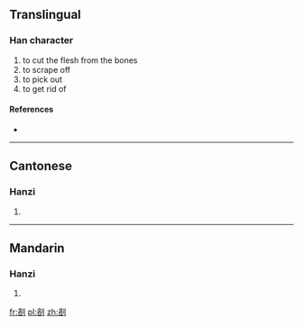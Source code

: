 ==Translingual==

===Han character===
{{Han char|rn=18|rad=刀|as=06|sn=8|four=|canj=竹口中弓 (HRLN)}}

# to cut the flesh from the bones
# to scrape off
# to pick out
# to get rid of

====References====
* {{Han ref|kx=0138.450|hdz=10336.120|uh=34E2|ud=13538}}

----

==Cantonese==

===Hanzi===
{{yue-hanzi|jyut=|y=lok3}}

# {{defn|lang=yue|sort=刀06}}

----

==Mandarin==

===Hanzi===
{{cmn-hanzi|pin=[[luò]] ([[luo4]])|wg=lo<sup>4</sup>}}

# {{defn|lang=cmn|sort=刀06}}

[[fr:㓢]]
[[pl:㓢]]
[[zh:㓢]]